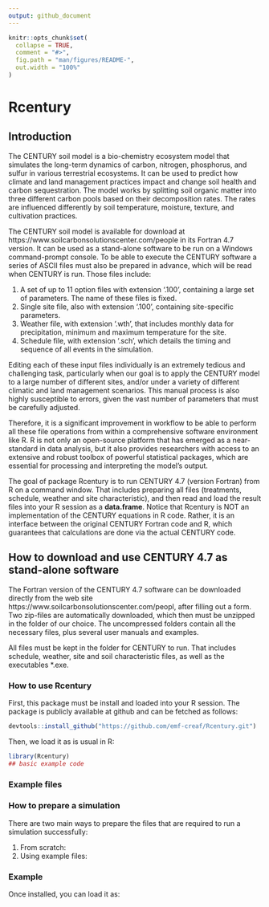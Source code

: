```yaml
---
output: github_document
---
```


<!-- README.md is generated from README.Rmd. Please edit that file -->

```r
knitr::opts_chunk$set(
  collapse = TRUE,
  comment = "#>",
  fig.path = "man/figures/README-",
  out.width = "100%"
)
```

# Rcentury

<!-- badges: start -->
<!-- badges: end -->

## Introduction

The CENTURY soil model is a bio-chemistry ecosystem model that simulates the long-term dynamics of carbon, nitrogen, phosphorus, and sulfur in various terrestrial ecosystems. It can be used to predict how climate and land management practices impact and change soil health and carbon sequestration. The model works by splitting soil organic matter into three different carbon pools based on their decomposition rates. The rates are influenced differently by soil temperature, moisture, texture, and cultivation practices.

The CENTURY soil model is available for download at https://www.soilcarbonsolutionscenter.com/people in its Fortran 4.7 version. It can be used as a stand-alone software to be run on a Windows command-prompt console. To be able to execute the CENTURY software a series of ASCII files must also be prepared in advance, which will be read when CENTURY is run. Those files include:

1. A set of up to 11 option files with extension '.100', containing a large set of parameters. The name of these files is fixed.
2. Single site file, also with extension '.100', containing site-specific parameters. 
3. Weather file, with extension '.wth', that includes monthly data for precipitation, minimum and maximum temperature for the site.
4. Schedule file, with extension '.sch', which details the timing and sequence of all events in the simulation.

Editing each of these input files individually is an extremely tedious and challenging task, particularly when our goal is to apply the CENTURY model to a large number of different sites, and/or under a variety of different climatic and land management scenarios. This manual process is also highly susceptible to errors, given the vast number of parameters that must be carefully adjusted.

Therefore, it is a significant improvement in workflow to be able to perform all these file operations from within a comprehensive software environment like R. R is not only an open-source platform that has emerged as a near-standard in data analysis, but it also provides researchers with access to an extensive and robust toolbox of powerful statistical packages, which are essential for processing and interpreting the model's output.

The goal of package Rcentury is to run CENTURY 4.7 (version Fortran) from R on a command window. That includes preparing all files (treatments, schedule, weather and site characteristic), and then read and load the result files into your R session as a **data.frame**. Notice that Rcentury is NOT an implementation of the CENTURY equations in R code. Rather, it is an interface between the original CENTURY Fortran code and R, which guarantees that calculations are done via the actual CENTURY code.




## How to download and use CENTURY 4.7 as stand-alone software

The Fortran version of the CENTURY 4.7 software can be downloaded directly from the web site https://www.soilcarbonsolutionscenter.com/peopl, after filling out a form. Two zip-files are automatically downloaded, which then must be unzipped in the folder of our choice. The uncompressed folders contain all the necessary files, plus several user manuals and examples.

All files must be kept in the folder for CENTURY to run. That includes schedule, weather, site and soil characteristic files, as well as the executables *.exe.



### How to use Rcentury

First, this package must be install and loaded into your R session. The package is publicly available at github and can be fetched as follows:

```r
devtools::install_github("https://github.com/emf-creaf/Rcentury.git")
```

Then, we load it as is usual in R:

```r
library(Rcentury)
## basic example code
```

### Example files

### How to prepare a simulation

There are two main ways to prepare the files that are required to run a simulation successfully:

1. From scratch:
2. Using example files:



### Example

Once installed, you can load it as:


